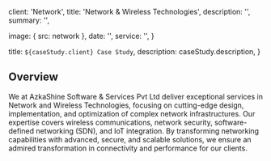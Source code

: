 
  client: 'Network',
  title: 'Network & Wireless Technologies',
  description:
    '',
  summary: '',

  image: { src: network },
  date: '',
  service: '',
}

  title: `${caseStudy.client} Case Study`,
  description: caseStudy.description,
}

## Overview

We at AzkaShine Software & Services Pvt Ltd deliver exceptional services in Network and Wireless Technologies, focusing on cutting-edge design, implementation, and optimization of complex network infrastructures. Our expertise covers wireless communications, network security, software-defined networking (SDN), and IoT integration. By transforming networking capabilities with advanced, secure, and scalable solutions, we ensure an admired transformation in connectivity and performance for our clients.

<StatList>
  <StatListItem label="Wireless Testing" />
  <StatListItem label="Network Monitoring & Mgmt" />
  <StatListItem label="Wireless Communication Systems" />
  <StatListItem label="Network Security Solutions" />
  <StatListItem label="Software-Defined Networking (SDN)" />
  <StatListItem label="Cloud Networking" />
  <StatListItem label="5G Deployment" />
  <StatListItem label="IoT Integration" />
</StatList>

